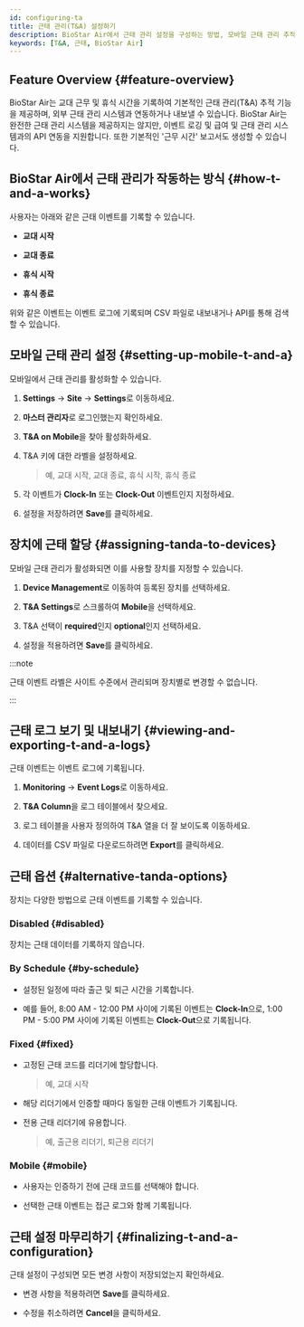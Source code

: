 ```yaml
---
id: configuring-ta
title: 근태 관리(T&A) 설정하기
description: BioStar Air에서 근태 관리 설정을 구성하는 방법, 모바일 근태 관리 추적을 활성화하는 방법, 장치에 근태 관리를 할당하는 방법, 근태 기록을 내보내는 방법을 안내합니다.
keywords: [T&A, 근태, BioStar Air]
---
```



## Feature Overview {#feature-overview}

BioStar Air는 교대 근무 및 휴식 시간을 기록하여 기본적인 근태 관리(T&A) 추적 기능을 제공하며, 외부 근태 관리 시스템과 연동하거나 내보낼 수 있습니다. BioStar Air는 완전한 근태 관리 시스템을 제공하지는 않지만, 이벤트 로깅 및 급여 및 근태 관리 시스템과의 API 연동을 지원합니다. 또한 기본적인 '근무 시간' 보고서도 생성할 수 있습니다.

<YouTube videoId="Que_LV25W04" />

<CustomerNote />


## BioStar Air에서 근태 관리가 작동하는 방식 {#how-t-and-a-works}

사용자는 아래와 같은 근태 이벤트를 기록할 수 있습니다.

* **교대 시작**

* **교대 종료**

* **휴식 시작**

* **휴식 종료**

위와 같은 이벤트는 이벤트 로그에 기록되며 CSV 파일로 내보내거나 API를 통해 검색할 수 있습니다.


## 모바일 근태 관리 설정 {#setting-up-mobile-t-and-a}

모바일에서 근태 관리를 활성화할 수 있습니다.

1. **Settings** → **Site** → **Settings**로 이동하세요.

1. **마스터 관리자**로 로그인했는지 확인하세요.

1. **T&A on Mobile**을 찾아 활성화하세요.

1. T&A 키에 대한 라벨을 설정하세요.

    > 예, 교대 시작, 교대 종료, 휴식 시작, 휴식 종료

1. 각 이벤트가 **Clock-In** 또는 **Clock-Out** 이벤트인지 지정하세요.

1. 설정을 저장하려면 **Save**를 클릭하세요.


## 장치에 근태 할당 {#assigning-tanda-to-devices}

모바일 근태 관리가 활성화되면 이를 사용할 장치를 지정할 수 있습니다.

1. **Device Management**로 이동하여 등록된 장치를 선택하세요.

1. **T&A Settings**로 스크롤하여 **Mobile**을 선택하세요.

1. T&A 선택이 **required**인지 **optional**인지 선택하세요.

1. 설정을 적용하려면 **Save**를 클릭하세요.

:::note

근태 이벤트 라벨은 사이트 수준에서 관리되며 장치별로 변경할 수 없습니다.

:::


## 근태 로그 보기 및 내보내기 {#viewing-and-exporting-t-and-a-logs}

근태 이벤트는 이벤트 로그에 기록됩니다.

1. **Monitoring** → **Event Logs**로 이동하세요.

1. **T&A Column**을 로그 테이블에서 찾으세요.

1. 로그 테이블을 사용자 정의하여 T&A 열을 더 잘 보이도록 이동하세요.

1. 데이터를 CSV 파일로 다운로드하려면 **Export**를 클릭하세요.


## 근태 옵션 {#alternative-tanda-options}

장치는 다양한 방법으로 근태 이벤트를 기록할 수 있습니다.

### Disabled {#disabled}

장치는 근태 데이터를 기록하지 않습니다.

### By Schedule {#by-schedule}

* 설정된 일정에 따라 출근 및 퇴근 시간을 기록합니다.

* 예를 들어, 8:00 AM - 12:00 PM 사이에 기록된 이벤트는 **Clock-In**으로, 1:00 PM - 5:00 PM 사이에 기록된 이벤트는 **Clock-Out**으로 기록됩니다.

### Fixed {#fixed}

* 고정된 근태 코드를 리더기에 할당합니다.

  > 예, 교대 시작

* 해당 리더기에서 인증할 때마다 동일한 근태 이벤트가 기록됩니다.

* 전용 근태 리더기에 유용합니다.

  > 예, 출근용 리더기, 퇴근용 리더기

### Mobile {#mobile}

* 사용자는 인증하기 전에 근태 코드를 선택해야 합니다.

* 선택한 근태 이벤트는 접근 로그와 함께 기록됩니다.


## 근태 설정 마무리하기 {#finalizing-t-and-a-configuration}

근태 설정이 구성되면 모든 변경 사항이 저장되었는지 확인하세요.

* 변경 사항을 적용하려면 **Save**를 클릭하세요. 

* 수정을 취소하려면 **Cancel**을 클릭하세요.